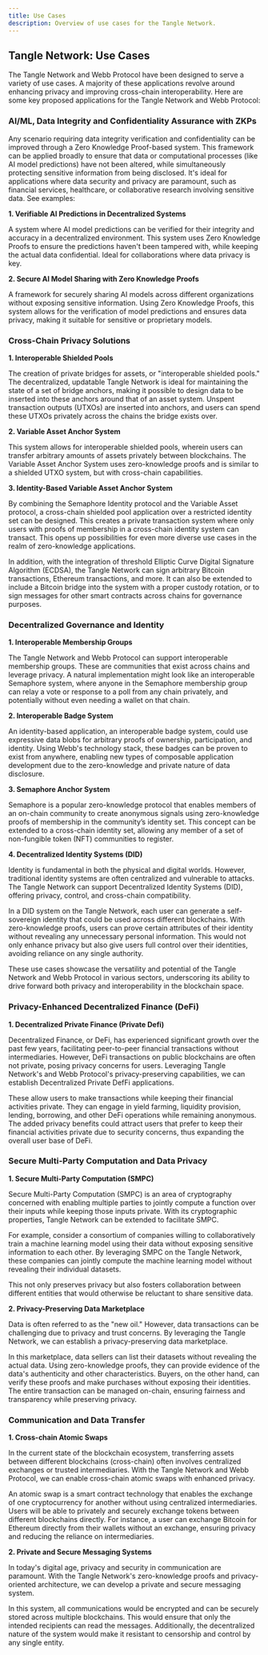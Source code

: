 ```yaml
---
title: Use Cases 
description: Overview of use cases for the Tangle Network.
---
```


## Tangle Network: Use Cases

The Tangle Network and Webb Protocol have been designed to serve a variety of use cases. A majority of these applications revolve around enhancing privacy and improving cross-chain interoperability. Here are some key proposed applications for the Tangle Network and Webb Protocol:

### AI/ML, Data Integrity and Confidentiality Assurance with ZKPs

Any scenario requiring data integrity verification and confidentiality can be improved through a Zero Knowledge Proof-based system. This framework can be applied broadly to ensure that data or computational processes (like AI model predictions) have not been altered, while simultaneously protecting sensitive information from being disclosed. It's ideal for applications where data security and privacy are paramount, such as financial services, healthcare, or collaborative research involving sensitive data. See examples:

**1. Verifiable AI Predictions in Decentralized Systems**

A system where AI model predictions can be verified for their integrity and accuracy in a decentralized environment. This system uses Zero Knowledge Proofs to ensure the predictions haven't been tampered with, while keeping the actual data confidential. Ideal for collaborations where data privacy is key.

**2. Secure AI Model Sharing with Zero Knowledge Proofs**

A framework for securely sharing AI models across different organizations without exposing sensitive information. Using Zero Knowledge Proofs, this system allows for the verification of model predictions and ensures data privacy, making it suitable for sensitive or proprietary models.

### Cross-Chain Privacy Solutions

**1. Interoperable Shielded Pools**

The creation of private bridges for assets, or "interoperable shielded pools." The decentralized, updatable Tangle Network is ideal for maintaining the state of a set of bridge anchors, making it possible to design data to be inserted into these anchors around that of an asset system. Unspent transaction outputs (UTXOs) are inserted into anchors, and users can spend these UTXOs privately across the chains the bridge exists over.

**2. Variable Asset Anchor System**

This system allows for interoperable shielded pools, wherein users can transfer arbitrary amounts of assets privately between blockchains. The Variable Asset Anchor System uses zero-knowledge proofs and is similar to a shielded UTXO system, but with cross-chain capabilities.

**3. Identity-Based Variable Asset Anchor System**

By combining the Semaphore Identity protocol and the Variable Asset protocol, a cross-chain shielded pool application over a restricted identity set can be designed. This creates a private transaction system where only users with proofs of membership in a cross-chain identity system can transact. This opens up possibilities for even more diverse use cases in the realm of zero-knowledge applications.

In addition, with the integration of threshold Elliptic Curve Digital Signature Algorithm (ECDSA), the Tangle Network can sign arbitrary Bitcoin transactions, Ethereum transactions, and more. It can also be extended to include a Bitcoin bridge into the system with a proper custody rotation, or to sign messages for other smart contracts across chains for governance purposes.

### Decentralized Governance and Identity

**1. Interoperable Membership Groups**

The Tangle Network and Webb Protocol can support interoperable membership groups. These are communities that exist across chains and leverage privacy. A natural implementation might look like an interoperable Semaphore system, where anyone in the Semaphore membership group can relay a vote or response to a poll from any chain privately, and potentially without even needing a wallet on that chain.

**2. Interoperable Badge System**

An identity-based application, an interoperable badge system, could use expressive data blobs for arbitrary proofs of ownership, participation, and identity. Using Webb's technology stack, these badges can be proven to exist from anywhere, enabling new types of composable application development due to the zero-knowledge and private nature of data disclosure.

**3. Semaphore Anchor System**

Semaphore is a popular zero-knowledge protocol that enables members of an on-chain community to create anonymous signals using zero-knowledge proofs of membership in the community’s identity set. This concept can be extended to a cross-chain identity set, allowing any member of a set of non-fungible token (NFT) communities to register.

**4. Decentralized Identity Systems (DID)**

Identity is fundamental in both the physical and digital worlds. However, traditional identity systems are often centralized and vulnerable to attacks. The Tangle Network can support Decentralized Identity Systems (DID), offering privacy, control, and cross-chain compatibility.

In a DID system on the Tangle Network, each user can generate a self-sovereign identity that could be used across different blockchains. With zero-knowledge proofs, users can prove certain attributes of their identity without revealing any unnecessary personal information. This would not only enhance privacy but also give users full control over their identities, avoiding reliance on any single authority.

These use cases showcase the versatility and potential of the Tangle Network and Webb Protocol in various sectors, underscoring its ability to drive forward both privacy and interoperability in the blockchain space.

### Privacy-Enhanced Decentralized Finance (DeFi)

**1. Decentralized Private Finance (Private Defi)**

Decentralized Finance, or DeFi, has experienced significant growth over the past few years, facilitating peer-to-peer financial transactions without intermediaries. However, DeFi transactions on public blockchains are often not private, posing privacy concerns for users. Leveraging Tangle Network's and Webb Protocol's privacy-preserving capabilities, we can establish Decentralized Private DefFi applications.

These allow users to make transactions while keeping their financial activities private. They can engage in yield farming, liquidity provision, lending, borrowing, and other DeFi operations while remaining anonymous. The added privacy benefits could attract users that prefer to keep their financial activities private due to security concerns, thus expanding the overall user base of DeFi.

### Secure Multi-Party Computation and Data Privacy

**1. Secure Multi-Party Computation (SMPC)**

Secure Multi-Party Computation (SMPC) is an area of cryptography concerned with enabling multiple parties to jointly compute a function over their inputs while keeping those inputs private. With its cryptographic properties, Tangle Network can be extended to facilitate SMPC.

For example, consider a consortium of companies willing to collaboratively train a machine learning model using their data without exposing sensitive information to each other. By leveraging SMPC on the Tangle Network, these companies can jointly compute the machine learning model without revealing their individual datasets.

This not only preserves privacy but also fosters collaboration between different entities that would otherwise be reluctant to share sensitive data.

**2. Privacy-Preserving Data Marketplace**

Data is often referred to as the "new oil." However, data transactions can be challenging due to privacy and trust concerns. By leveraging the Tangle Network, we can establish a privacy-preserving data marketplace.

In this marketplace, data sellers can list their datasets without revealing the actual data. Using zero-knowledge proofs, they can provide evidence of the data's authenticity and other characteristics. Buyers, on the other hand, can verify these proofs and make purchases without exposing their identities. The entire transaction can be managed on-chain, ensuring fairness and transparency while preserving privacy.

### Communication and Data Transfer

**1. Cross-chain Atomic Swaps**

In the current state of the blockchain ecosystem, transferring assets between different blockchains (cross-chain) often involves centralized exchanges or trusted intermediaries. With the Tangle Network and Webb Protocol, we can enable cross-chain atomic swaps with enhanced privacy.

An atomic swap is a smart contract technology that enables the exchange of one cryptocurrency for another without using centralized intermediaries. Users will be able to privately and securely exchange tokens between different blockchains directly. For instance, a user can exchange Bitcoin for Ethereum directly from their wallets without an exchange, ensuring privacy and reducing the reliance on intermediaries.

**2. Private and Secure Messaging Systems**

In today's digital age, privacy and security in communication are paramount. With the Tangle Network's zero-knowledge proofs and privacy-oriented architecture, we can develop a private and secure messaging system.

In this system, all communications would be encrypted and can be securely stored across multiple blockchains. This would ensure that only the intended recipients can read the messages. Additionally, the decentralized nature of the system would make it resistant to censorship and control by any single entity.
